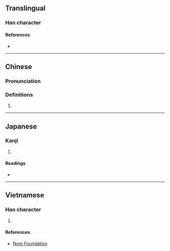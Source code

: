 {{also|蘇|苏}}
{{character info}}
==Translingual==

===Han character===
{{Han char|rn=30|rad=口|as=20|sn=23|four=64094|canj=RTND|ids=⿰口蘇}}

====References====
* {{Han ref|kx=0215.271|dkj=04652|hdz=10707.090|uh=56CC|ud=22220|bh=C5C8|bd=50632}}

----

==Chinese==
{{zh-forms|s=苏}}

===Pronunciation===
{{zh-pron
|m=sū
|m-s=
|c=sou1
|c-t=
|g=
|h=pfs=
|j=
|md=
|mn=
|mn-t=
|w=
|x=
|mc=y
|oc=y
|cat=a
}}

===Definitions===
{{zh-hanzi}}

# {{zh-only|嚕囌}}

----

==Japanese==

===Kanji===
{{ja-kanji|grade=|rs=口20}}

# {{rfdef|ja|sort=口20}}

====Readings====
* {{ja-readings|on=[[そ]] (so)|kun=[[よくしゃべる]] (yokushaberu)}}

----

==Vietnamese==

===Han character===
{{vi-readings|reading=tô|rs=口20}}

# {{rfdef|vi|sort=口20}}

====References====
* [http://nomfoundation.org/common/nom_details.php?codepoint=56cc Nom Foundation]